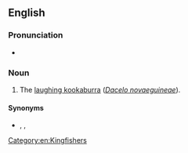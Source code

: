 ==English==

===Pronunciation===
* {{a|AU}} {{IPA|en|/ˈgoʊbərə/}}

===Noun===
{{en-noun}}

# {{lb|en|obsolete}} The [[laughing kookaburra]] (''[[Dacelo novaeguineae]]'').

====Synonyms====
* {{l|en|laughing jackass}}, {{l|en|gogobera}}, {{l|en|kookaburra}}

[[Category:en:Kingfishers]]